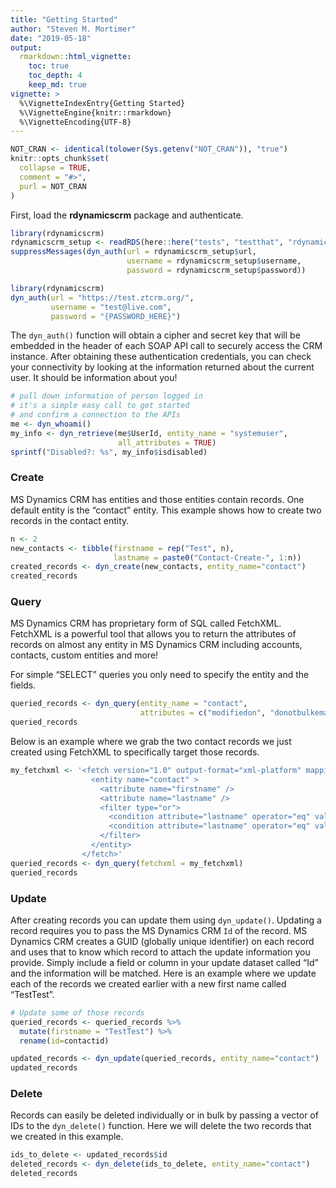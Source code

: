 ```yaml
---
title: "Getting Started"
author: "Steven M. Mortimer"
date: "2019-05-18"
output:
  rmarkdown::html_vignette:
    toc: true
    toc_depth: 4
    keep_md: true
vignette: >
  %\VignetteIndexEntry{Getting Started}
  %\VignetteEngine{knitr::rmarkdown}
  %\VignetteEncoding{UTF-8}
---
```


```r
NOT_CRAN <- identical(tolower(Sys.getenv("NOT_CRAN")), "true")
knitr::opts_chunk$set(
  collapse = TRUE,
  comment = "#>",
  purl = NOT_CRAN
)
```

First, load the **rdynamicscrm** package and authenticate.

```r
library(rdynamicscrm)
rdynamicscrm_setup <- readRDS(here::here("tests", "testthat", "rdynamicscrm_setup.rds"))
suppressMessages(dyn_auth(url = rdynamicscrm_setup$url, 
                          username = rdynamicscrm_setup$username, 
                          password = rdynamicscrm_setup$password))
```

```r
library(rdynamicscrm)
dyn_auth(url = "https://test.ztcrm.org/",
         username = "test@live.com", 
         password = "{PASSWORD_HERE}")
```

The `dyn_auth()` function will obtain a cipher and secret key that will be embedded 
in the header of each SOAP API call to securely access the CRM instance. After obtaining 
these authentication credentials, you can check your connectivity by looking at 
the information returned about the current user. It should be information about you!

```r
# pull down information of person logged in
# it's a simple easy call to get started 
# and confirm a connection to the APIs
me <- dyn_whoami()
my_info <- dyn_retrieve(me$UserId, entity_name = "systemuser", 
                        all_attributes = TRUE)
sprintf("Disabled?: %s", my_info$isdisabled)
```

### Create

MS Dynamics CRM has entities and those entities contain records. One default entity is the 
"contact" entity. This example shows how to create two records in the contact entity.

```r
n <- 2
new_contacts <- tibble(firstname = rep("Test", n),
                       lastname = paste0("Contact-Create-", 1:n))
created_records <- dyn_create(new_contacts, entity_name="contact")
created_records
```

### Query

MS Dynamics CRM has proprietary form of SQL called FetchXML. FetchXML is a powerful 
tool that allows you to return the attributes of records on almost any entity in 
MS Dynamics CRM including accounts, contacts, custom entities and more! 

For simple "SELECT" queries you only need to specify the entity and the fields.

```r
queried_records <- dyn_query(entity_name = "contact",
                             attributes = c("modifiedon", "donotbulkemail"), top=3)
queried_records
```

Below is an example where we grab the two contact records we just created using 
FetchXML to specifically target those records.

```r
my_fetchxml <- '<fetch version="1.0" output-format="xml-platform" mapping="logical" distinct="false">
                  <entity name="contact" >
                    <attribute name="firstname" />
                    <attribute name="lastname" />
                    <filter type="or">
                      <condition attribute="lastname" operator="eq" value="Contact-Create-1" />
                      <condition attribute="lastname" operator="eq" value="Contact-Create-2" />
                    </filter>
                  </entity>
                </fetch>'  
queried_records <- dyn_query(fetchxml = my_fetchxml)
queried_records
```

### Update

After creating records you can update them using `dyn_update()`. Updating a record 
requires you to pass the MS Dynamics CRM `Id` of the record. MS Dynamics CRM creates 
a GUID (globally unique identifier) on each record and uses that to know which record to 
attach the update information you provide. Simply include a field or column in your 
update dataset called "Id" and the information will be matched. Here is an example 
where we update each of the records we created earlier with a new first name 
called "TestTest".

```r
# Update some of those records
queried_records <- queried_records %>%
  mutate(firstname = "TestTest") %>% 
  rename(id=contactid)

updated_records <- dyn_update(queried_records, entity_name="contact")
updated_records
```

### Delete

Records can easily be deleted individually or in bulk by passing a vector of IDs 
to the `dyn_delete()` function. Here we will delete the two records that we created 
in this example.

```r
ids_to_delete <- updated_records$id
deleted_records <- dyn_delete(ids_to_delete, entity_name="contact")
deleted_records
```

